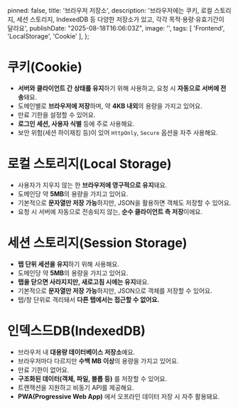 
  pinned: false,
  title: '브라우저 저장소',
  description: '브라우저에는 쿠키, 로컬 스토리지, 세션 스토리지, IndexedDB 등 다양한 저장소가 있고, 각각 목적·용량·유효기간이 달라요',
  publishDate: "2025-08-18T16:06:03Z",
  image: '',
  tags: [
    'Frontend', 'LocalStorage', 'Cookie'
  ],
};

# 쿠키(Cookie)
- **서버와 클라이언트 간 상태를 유지**하기 위해 사용하고, 요청 시 **자동으로 서버에 전송**돼요.
- 도메인별로 **브라우저에 저장**하며, 약 **4KB 내외**의 용량을 가지고 있어요.
- 만료 기한을 설정할 수 있어요.
- **로그인 세션, 사용자 식별** 등에 주로 사용해요.
- 보안 위험(세션 하이재킹 등)이 있어 `HttpOnly`, `Secure` 옵션을 자주 사용해요.

# 로컬 스토리지(Local Storage)
- 사용자가 지우지 않는 한 **브라우저에 영구적으로 유지**돼요.
- 도메인당 약 **5MB**의 용량을 가지고 있어요.
- 기본적으로 **문자열만 저장 가능**하지만, JSON을 활용하면 객체도 저장할 수 있어요.
- 요청 시 서버에 자동으로 전송되지 않는, **순수 클라이언트 측 저장**이에요.

# 세션 스토리지(Session Storage)
- **탭 단위 세션을 유지**하기 위해 사용해요.
- 도메인당 약 **5MB**의 용량을 가지고 있어요.
- **탭을 닫으면 사라지지만, 새로고침 시에는 유지**돼요.
- 기본적으로 **문자열만 저장 가능**하지만, JSON으로 객체를 저장할 수 있어요.
- 탭/창 단위로 격리돼서 **다른 탭에서는 접근할 수 없어요.**

# 인덱스드DB(IndexedDB)
- 브라우저 내 **대용량 데이터베이스 저장소**예요.
- 브라우저마다 다르지만 **수백 MB 이상**의 용량을 가지고 있어요.
- 만료 기한이 없어요.
- **구조화된 데이터(객체, 파일, 블롭 등)** 를 저장할 수 있어요.
- 트랜잭션을 지원하고 비동기 API를 제공해요.
- **PWA(Progressive Web App)** 에서 오프라인 데이터 저장 시 자주 활용돼요.